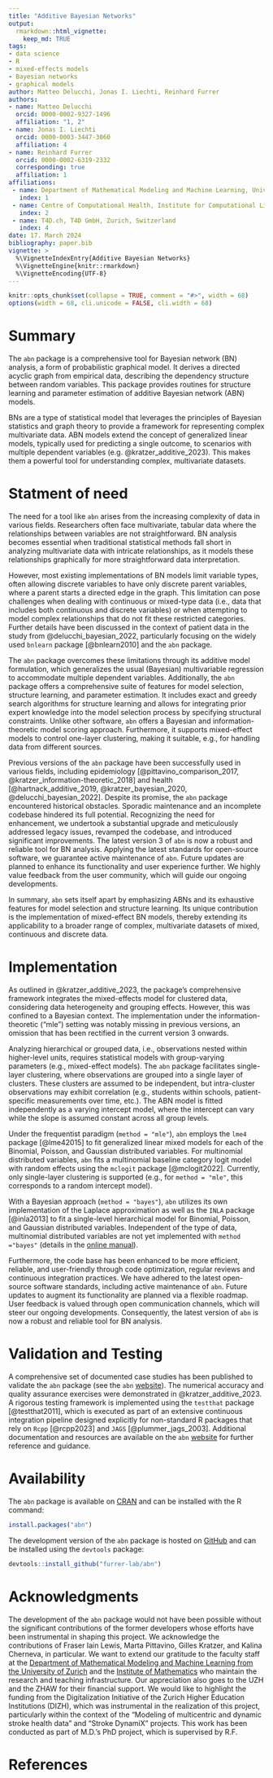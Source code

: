 ```yaml
---
title: "Additive Bayesian Networks"
output:
  rmarkdown::html_vignette:
    keep_md: TRUE
tags:
- data science
- R
- mixed-effects models
- Bayesian networks
- graphical models
author: Matteo Delucchi, Jonas I. Liechti, Reinhard Furrer
authors:
- name: Matteo Delucchi
  orcid: 0000-0002-9327-1496
  affiliation: "1, 2"
- name: Jonas I. Liechti
  orcid: 0000-0003-3447-3060
  affiliation: 4
- name: Reinhard Furrer
  orcid: 0000-0002-6319-2332
  corresponding: true
  affiliation: 1
affiliations:
 - name: Department of Mathematical Modeling and Machine Learning, University of Zurich, Zürich, Switzerland
   index: 1
 - name: Centre of Computational Health, Institute for Computational Life Sciences, Zurich University of Applied Sciences (ZHAW), Wädenswil, Switzerland
   index: 2
 - name: T4D.ch, T4D GmbH, Zurich, Switzerland
   index: 4
date: 17. March 2024
bibliography: paper.bib
vignette: >
  %\VignetteIndexEntry{Additive Bayesian Networks}
  %\VignetteEngine{knitr::rmarkdown}
  %\VignetteEncoding{UTF-8}
---
```


```r
knitr::opts_chunk$set(collapse = TRUE, comment = "#>", width = 68)
options(width = 68, cli.unicode = FALSE, cli.width = 68)
```

# Summary
The `abn` package is a comprehensive tool for Bayesian network (BN) analysis, a form of probabilistic graphical model. 
It derives a directed acyclic graph from empirical data, describing the dependency structure between random variables. 
This package provides routines for structure learning and parameter estimation of additive Bayesian network (ABN) models.

BNs are a type of statistical model that leverages the principles of Bayesian statistics and graph theory to provide a framework for representing complex multivariate data. 
ABN models extend the concept of generalized linear models, typically used for predicting a single outcome, to scenarios with multiple dependent variables (e.g. @kratzer_additive_2023).
This makes them a powerful tool for understanding complex, multivariate datasets.

# Statment of need
The need for a tool like `abn` arises from the increasing complexity of data in various fields. 
Researchers often face multivariate, tabular data where the relationships between variables are not straightforward. 
BN analysis becomes essential when traditional statistical methods fall short in analyzing multivariate data with intricate relationships, as it models these relationships graphically for more straightforward data interpretation.

However, most existing implementations of BN models limit variable types, often allowing discrete variables to have only discrete parent variables, where a parent starts a directed edge in the graph.
This limitation can pose challenges when dealing with continuous or mixed-type data (i.e., data that includes both continuous and discrete variables) or when attempting to model complex relationships that do not fit these restricted categories.
Further details have been discussed in the context of patient data in the study from @delucchi_bayesian_2022, particularly focusing on the widely used `bnlearn` package [@bnlearn2010] and the `abn` package.

The `abn` package overcomes these limitations through its additive model formulation, which generalizes the usual (Bayesian) multivariable regression to accommodate multiple dependent variables.
Additionally, the `abn` package offers a comprehensive suite of features for model selection, structure learning, and parameter estimation.
It includes exact and greedy search algorithms for structure learning and allows for integrating prior expert knowledge into the model selection process by specifying structural constraints.
Unlike other software, `abn` offers a Bayesian and information-theoretic model scoring approach.
Furthermore, it supports mixed-effect models to control one-layer clustering, making it suitable, e.g., for handling data from different sources.

Previous versions of the `abn` package have been successfully used in various fields, including epidemiology [@pittavino_comparison_2017, @kratzer_information-theoretic_2018] and health [@hartnack_additive_2019, @kratzer_bayesian_2020, @delucchi_bayesian_2022].
Despite its promise, the `abn` package encountered historical obstacles.
Sporadic maintenance and an incomplete codebase hindered its full potential. 
Recognizing the need for enhancement, we undertook a substantial upgrade and meticulously addressed legacy issues, revamped the codebase, and introduced significant improvements. 
The latest version 3 of `abn` is now a robust and reliable tool for BN analysis.
Applying the latest standards for open-source software, we guarantee active maintenance of `abn`. 
Future updates are planned to enhance its functionality and user experience further. 
We highly value feedback from the user community, which will guide our ongoing developments.

In summary, `abn` sets itself apart by emphasizing ABNs and its exhaustive features for model selection and structure learning. 
Its unique contribution is the implementation of mixed-effect BN models, thereby extending its applicability to a broader range of complex, multivariate datasets of mixed, continuous and discrete data.

# Implementation
As outlined in @kratzer_additive_2023, the package's comprehensive framework integrates the mixed-effects model for clustered data, considering data heterogeneity and grouping effects.
However, this was confined to a Bayesian context. 
The implementation under the information-theoretic ("mle") setting was notably missing in previous versions, an omission that has been rectified in the current version 3 onwards.

Analyzing hierarchical or grouped data, i.e., observations nested within higher-level units, requires statistical models with group-varying parameters (e.g., mixed-effect models). 
The `abn` package facilitates single-layer clustering, where observations are grouped into a single layer of clusters. 
These clusters are assumed to be independent, but intra-cluster observations may exhibit correlation (e.g., students within schools, patient-specific measurements over time, etc.). 
The ABN model is fitted independently as a varying intercept model, where the intercept can vary while the slope is assumed constant across all group levels.

Under the frequentist paradigm (`method = "mle"`), `abn` employs the `lme4` package [@lme42015] to fit generalized linear mixed models for each of the Binomial, Poisson, and Gaussian distributed variables. 
For multinomial distributed variables, `abn` fits a multinomial baseline category logit model with random effects using the `mclogit` package [@mclogit2022]. 
Currently, only single-layer clustering is supported (e.g., for `method = "mle"`, this corresponds to a random intercept model).

With a Bayesian approach (`method = "bayes"`), `abn` utilizes its own implementation of the Laplace approximation as well as the `INLA` package [@inla2013] to fit a single-level hierarchical model for Binomial, Poisson, and Gaussian distributed variables. 
Independent of the type of data, multinomial distributed variables are not yet implemented with `method ="bayes"` (details in the [online manual](https://r-bayesian-networks.org/quick_start_example.html)).

Furthermore, the code base has been enhanced to be more efficient, reliable, and user-friendly through code optimization, regular reviews and continuous integration practices. 
We have adhered to the latest open-source software standards, including active maintenance of `abn`. 
Future updates to augment its functionality are planned via a flexible roadmap.
User feedback is valued through open communication channels, which will steer our ongoing developments. 
Consequently, the latest version of `abn` is now a robust and reliable tool for BN analysis.

# Validation and Testing
A comprehensive set of documented case studies has been published to validate the `abn` package (see the `abn` [website](https://r-bayesian-networks.org/)).
The numerical accuracy and quality assurance exercises were demonstrated in @kratzer_additive_2023.
A rigorous testing framework is implemented using the `testthat` package [@testthat2011], which is executed as part of an extensive continuous integration pipeline designed explicitly for non-standard R packages that rely on `Rcpp` [@rcpp2023] and `JAGS` [@plummer_jags_2003].
Additional documentation and resources are available on the `abn` [website](https://r-bayesian-networks.org/) for further reference and guidance.

# Availability

The `abn` package is available on [CRAN](https://cran.r-project.org/package=abn) and can be installed with the R command:

```r
install.packages("abn")
```

The development version of the `abn` package is hosted on [GitHub](https://github.com/furrer-lab/abn) and can be installed using the `devtools` package:

```r
devtools::install_github("furrer-lab/abn")
```

# Acknowledgments

The development of the `abn` package would not have been possible without the significant contributions of the former developers whose efforts have been instrumental in shaping this project. 
We acknowledge the contributions of Fraser Iain Lewis, Marta Pittavino, Gilles Kratzer, and Kalina Cherneva, in particular.
We want to extend our gratitude to the faculty staff at the [Department of Mathematical Modeling and Machine Learning from the University of Zurich](https://dm3l.uzh.ch/home) and the [Institute of Mathematics](https://www.math.uzh.ch/home) who maintain the research and teaching infrastructure.
Our appreciation also goes to the UZH and the ZHAW for their financial support. 
We would like to highlight the funding from the Digitalization Initiative of the Zurich Higher Education Institutions (DIZH), which was instrumental in the realization of this project, particularly within the context of the "Modeling of multicentric and dynamic stroke health data" and "Stroke DynamiX" projects.
This work has been conducted as part of M.D.'s PhD project, which is supervised by R.F.

# References
